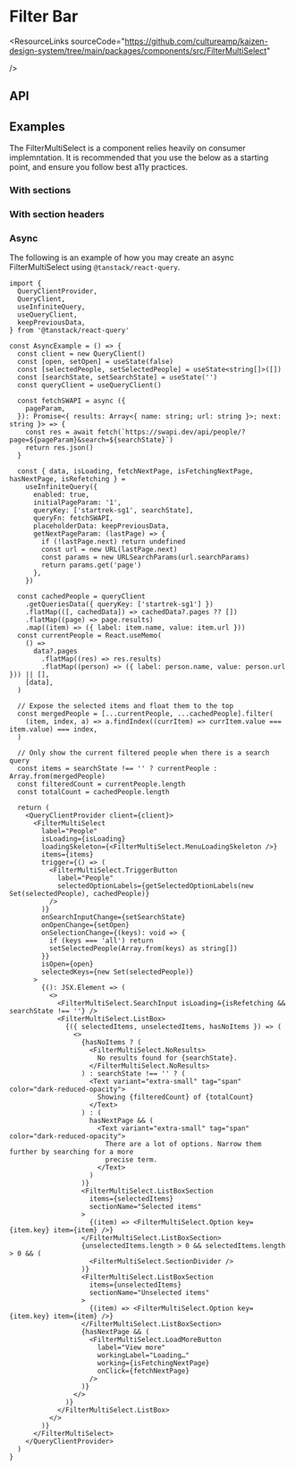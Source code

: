 
<Meta of={FilterMultiSelectStories} />

# Filter Bar

<ResourceLinks
  sourceCode="https://github.com/cultureamp/kaizen-design-system/tree/main/packages/components/src/FilterMultiSelect"

/>

<KAIOInstallation exportNames="FilterMultiSelect" />

## API

<NoClipCanvas of={FilterMultiSelectStories.Playground} />
<Controls of={FilterMultiSelectStories.Playground} />

## Examples

The FilterMultiSelect is a component relies heavily on consumer implemntation. It is recommended that you use the below as a starting point, and ensure you follow best a11y practices.

### With sections

<Canvas of={FilterMultiSelectStories.WithSections} />

### With section headers

<Canvas of={FilterMultiSelectStories.WithSectionHeaders} />

### Async

The following is an example of how you may create an async FilterMultiSelect using `@tanstack/react-query`.

```tsx
import {
  QueryClientProvider,
  QueryClient,
  useInfiniteQuery,
  useQueryClient,
  keepPreviousData,
} from '@tanstack/react-query'

const AsyncExample = () => {
  const client = new QueryClient()
  const [open, setOpen] = useState(false)
  const [selectedPeople, setSelectedPeople] = useState<string[]>([])
  const [searchState, setSearchState] = useState('')
  const queryClient = useQueryClient()

  const fetchSWAPI = async ({
    pageParam,
  }): Promise<{ results: Array<{ name: string; url: string }>; next: string }> => {
    const res = await fetch(`https://swapi.dev/api/people/?page=${pageParam}&search=${searchState}`)
    return res.json()
  }

  const { data, isLoading, fetchNextPage, isFetchingNextPage, hasNextPage, isRefetching } =
    useInfiniteQuery({
      enabled: true,
      initialPageParam: '1',
      queryKey: ['startrek-sg1', searchState],
      queryFn: fetchSWAPI,
      placeholderData: keepPreviousData,
      getNextPageParam: (lastPage) => {
        if (!lastPage.next) return undefined
        const url = new URL(lastPage.next)
        const params = new URLSearchParams(url.searchParams)
        return params.get('page')
      },
    })

  const cachedPeople = queryClient
    .getQueriesData({ queryKey: ['startrek-sg1'] })
    .flatMap(([, cachedData]) => cachedData?.pages ?? [])
    .flatMap((page) => page.results)
    .map((item) => ({ label: item.name, value: item.url }))
  const currentPeople = React.useMemo(
    () =>
      data?.pages
        .flatMap((res) => res.results)
        .flatMap((person) => ({ label: person.name, value: person.url })) || [],
    [data],
  )

  // Expose the selected items and float them to the top
  const mergedPeople = [...currentPeople, ...cachedPeople].filter(
    (item, index, a) => a.findIndex((currItem) => currItem.value === item.value) === index,
  )

  // Only show the current filtered people when there is a search query
  const items = searchState !== '' ? currentPeople : Array.from(mergedPeople)
  const filteredCount = currentPeople.length
  const totalCount = cachedPeople.length

  return (
    <QueryClientProvider client={client}>
      <FilterMultiSelect
        label="People"
        isLoading={isLoading}
        loadingSkeleton={<FilterMultiSelect.MenuLoadingSkeleton />}
        items={items}
        trigger={() => (
          <FilterMultiSelect.TriggerButton
            label="People"
            selectedOptionLabels={getSelectedOptionLabels(new Set(selectedPeople), cachedPeople)}
          />
        )}
        onSearchInputChange={setSearchState}
        onOpenChange={setOpen}
        onSelectionChange={(keys): void => {
          if (keys === 'all') return
          setSelectedPeople(Array.from(keys) as string[])
        }}
        isOpen={open}
        selectedKeys={new Set(selectedPeople)}
      >
        {(): JSX.Element => (
          <>
            <FilterMultiSelect.SearchInput isLoading={isRefetching && searchState !== ''} />
            <FilterMultiSelect.ListBox>
              {({ selectedItems, unselectedItems, hasNoItems }) => (
                <>
                  {hasNoItems ? (
                    <FilterMultiSelect.NoResults>
                      No results found for {searchState}.
                    </FilterMultiSelect.NoResults>
                  ) : searchState !== '' ? (
                    <Text variant="extra-small" tag="span" color="dark-reduced-opacity">
                      Showing {filteredCount} of {totalCount}
                    </Text>
                  ) : (
                    hasNextPage && (
                      <Text variant="extra-small" tag="span" color="dark-reduced-opacity">
                        There are a lot of options. Narrow them further by searching for a more
                        precise term.
                      </Text>
                    )
                  )}
                  <FilterMultiSelect.ListBoxSection
                    items={selectedItems}
                    sectionName="Selected items"
                  >
                    {(item) => <FilterMultiSelect.Option key={item.key} item={item} />}
                  </FilterMultiSelect.ListBoxSection>
                  {unselectedItems.length > 0 && selectedItems.length > 0 && (
                    <FilterMultiSelect.SectionDivider />
                  )}
                  <FilterMultiSelect.ListBoxSection
                    items={unselectedItems}
                    sectionName="Unselected items"
                  >
                    {(item) => <FilterMultiSelect.Option key={item.key} item={item} />}
                  </FilterMultiSelect.ListBoxSection>
                  {hasNextPage && (
                    <FilterMultiSelect.LoadMoreButton
                      label="View more"
                      workingLabel="Loading…"
                      working={isFetchingNextPage}
                      onClick={fetchNextPage}
                    />
                  )}
                </>
              )}
            </FilterMultiSelect.ListBox>
          </>
        )}
      </FilterMultiSelect>
    </QueryClientProvider>
  )
}
```
